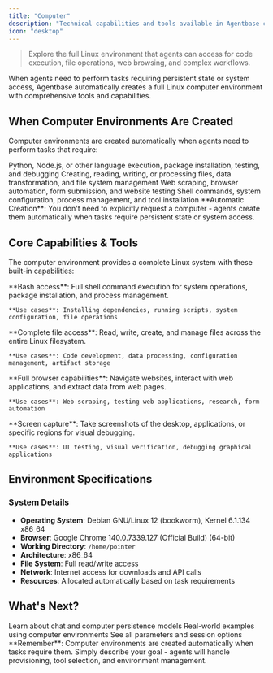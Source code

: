 ```yaml
---
title: "Computer"
description: "Technical capabilities and tools available in Agentbase computer environments"
icon: "desktop"
---
```


> Explore the full Linux environment that agents can access for code execution, file operations, web browsing, and complex workflows.

When agents need to perform tasks requiring persistent state or system access, Agentbase automatically creates a full Linux computer environment with comprehensive tools and capabilities.

## When Computer Environments Are Created

Computer environments are created automatically when agents need to perform tasks that require:

<CardGroup cols={2}>
  <Card title="Code & Development" icon="code">
    Python, Node.js, or other language execution, package installation, testing, and debugging
  </Card>
  
  <Card title="File Operations" icon="file">
    Creating, reading, writing, or processing files, data transformation, and file system management
  </Card>
  
  <Card title="Web Interaction" icon="globe">
    Web scraping, browser automation, form submission, and website testing
  </Card>
  
  <Card title="System Operations" icon="terminal">
    Shell commands, system configuration, process management, and tool installation
  </Card>
</CardGroup>

<Note>
  **Automatic Creation**: You don't need to explicitly request a computer - agents create them automatically when tasks require persistent state or system access.
</Note>

## Core Capabilities & Tools

The computer environment provides a complete Linux system with these built-in capabilities:

<AccordionGroup>
  <Accordion title="Shell & Command Execution">
    **Bash access**: Full shell command execution for system operations, package installation, and process management.
    
    **Use cases**: Installing dependencies, running scripts, system configuration, file operations
  </Accordion>

  <Accordion title="File System Operations">
    **Complete file access**: Read, write, create, and manage files across the entire Linux filesystem.
    
    **Use cases**: Code development, data processing, configuration management, artifact storage
  </Accordion>

  <Accordion title="Web Browser Automation">
    **Full browser capabilities**: Navigate websites, interact with web applications, and extract data from web pages.
    
    **Use cases**: Web scraping, testing web applications, research, form automation
  </Accordion>

  <Accordion title="Screenshot & Visual Tools">
    **Screen capture**: Take screenshots of the desktop, applications, or specific regions for visual debugging.
    
    **Use cases**: UI testing, visual verification, debugging graphical applications
  </Accordion>
</AccordionGroup>

## Environment Specifications

### System Details
- **Operating System**: Debian GNU/Linux 12 (bookworm), Kernel 6.1.134 x86_64
- **Browser**: Google Chrome 140.0.7339.127 (Official Build) (64-bit)
- **Working Directory**: `/home/pointer`
- **Architecture**: x86_64
- **File System**: Full read/write access
- **Network**: Internet access for downloads and API calls
- **Resources**: Allocated automatically based on task requirements


## What's Next?

<CardGroup cols={3}>
  <Card title="Persistence Overview" icon="database" href="/build/persistence">
    Learn about chat and computer persistence models
  </Card>
  
  <Card title="Use Cases" icon="lightbulb" href="/getting-started/common-use-cases">
    Real-world examples using computer environments
  </Card>
  
  <Card title="API Reference" icon="code" href="/api/run-agent">
    See all parameters and session options
  </Card>
</CardGroup>

<Tip>
  **Remember**: Computer environments are created automatically when tasks require them. Simply describe your goal - agents will handle provisioning, tool selection, and environment management.
</Tip>